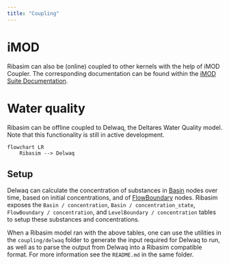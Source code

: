 ```yaml
---
title: "Coupling"
---
```


# iMOD

Ribasim can also be (online) coupled to other kernels with the help of iMOD Coupler. The corresponding documentation can be found within the [iMOD Suite Documentation](https://deltares.github.io/iMOD-Documentation/coupler.html).

# Water quality

Ribasim can be offline coupled to Delwaq, the Deltares Water Quality model. Note that this functionality is still in active development.

```mermaid
flowchart LR
    Ribasim --> Delwaq
```

## Setup

Delwaq can calculate the concentration of substances in [Basin](/reference/node/basin.qmd) nodes over time, based on initial concentrations, and of [FlowBoundary](/reference/node/flow-boundary.qmd) nodes. Ribasim exposes the `Basin / concentration`, `Basin / concentration_state`, `FlowBoundary / concentration`, and `LevelBoundary / concentration` tables to setup these substances and concentrations.

When a Ribasim model ran with the above tables, one can use the utilities in the `coupling/delwaq` folder to generate the input required for Delwaq to run, as well as to parse the output from Delwaq into a Ribasim compatible format.
For more information see the `README.md` in the same folder.
